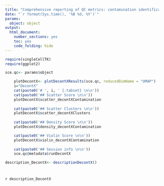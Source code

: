 ```yaml
---
title: "Comprehensive reporting of QC metrics: contamination identification using decontX"
date: "`r format(Sys.time(), '%B %d, %Y')`"
params: 
  object: object
output:
  html_document:
    number_sections: yes
    toc: yes
    code_folding: hide
---
```


```r
require(singleCellTK)
require(ggplot2)
```

```r
sce.qc<- params$object
```

```r
    plotDecontX<- plotDecontXResults(sce.qc, reducedDimName = "UMAP")
    i="DecontX"
    cat(paste0('# ', i, ' {.tabset} \n\n'))
    cat(paste0('## Scatter Score \n\n'))
    plotDecontX$scatter_decontXContamination
    
    cat(paste0('## Scatter Clusters \n\n'))
    plotDecontX$scatter_decontXClusters
   
    cat(paste0('## Density Score \n\n'))
    plotDecontX$density_decontXContamination

    cat(paste0('## Violin Score \n\n'))
    plotDecontX$violin_decontXContamination
    
    cat(paste0('## Session info \n\n'))
    sce.qc@metadata$runDecontX
```

```r
description_DecontX<- descriptionDecontX()
```

# {.unlisted .unnumbered .toc-ignore}
`r description_DecontX`
